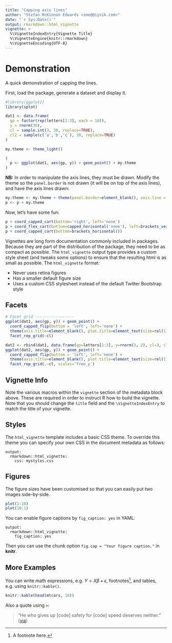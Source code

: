 ```yaml
---
title: "Capping axis lines"
author: "Stefan McKinnon Edwards <sme@@iysik.com>"
date: "`r Sys.Date()`"
output: rmarkdown::html_vignette
vignette: >
  %\VignetteIndexEntry{Vignette Title}
  %\VignetteEngine{knitr::rmarkdown}
  %\VignetteEncoding{UTF-8}
---
```



# Demonstration

A quick demonstration of capping the lines.

First, load the package, generate a dataset and display it.

```r
#library(ggplot2)
library(splot)

dat1 <- data.frame(
  gp = factor(rep(letters[1:3], each = 10)),
  y = rnorm(30),
  cl = sample.int(3, 30, replace=TRUE),
  cl2 = sample(c('a','b','c'), 30, replace=TRUE)
)

my.theme <- theme_light()

(
  p <- ggplot(dat1, aes(gp, y)) + geom_point() + my.theme
)
```

**NB:** In order to manipulate the axis lines, they must be drawn.
Modify the theme so the `panel.border` is not drawn (it will be on top of the axis lines),
and have the axis lines drawn:

```r
my.theme <- my.theme + theme(panel.border=element_blank(), axis.line = element_line())
p <- p + my.theme
```

Now, let's have some fun:

```r
p + coord_capped_cart(bottom='right', left='none')
p + coord_flex_cart(bottom=capped_horisontal('none'), left=brackets_vertical())
p + coord_capped_cart(bottom=brackets_horisontal())
```


Vignettes are long form documentation commonly included in packages. Because they are part of the distribution of the package, they need to be as compact as possible. The `html_vignette` output type provides a custom style sheet (and tweaks some options) to ensure that the resulting html is as small as possible. The `html_vignette` format:

- Never uses retina figures
- Has a smaller default figure size
- Uses a custom CSS stylesheet instead of the default Twitter Bootstrap style

## Facets

```r

# Facet grid -----------------
ggplot(dat1, aes(gp, y)) + geom_point() + 
  coord_capped_flip(bottom = 'left', left='none') + 
  theme(axis.title=element_blank(), plot.title=element_text(size=rel(1))) +
  facet_rep_grid(~cl)

dat2 <- rbind(dat1, data.frame(gp=letters[1:3], y=rnorm(3, 2), cl=3, cl2='b'))
ggplot(dat2, aes(gp, y)) + geom_point() + 
  coord_capped_flip(bottom = 'left', left='none') + 
  theme(axis.title=element_blank(), plot.title=element_text(size=rel(1))) +
  facet_rep_grid(.~cl, scales='free_y')


```

## Vignette Info

Note the various macros within the `vignette` section of the metadata block above. These are required in order to instruct R how to build the vignette. Note that you should change the `title` field and the `\VignetteIndexEntry` to match the title of your vignette.

## Styles

The `html_vignette` template includes a basic CSS theme. To override this theme you can specify your own CSS in the document metadata as follows:

    output: 
      rmarkdown::html_vignette:
        css: mystyles.css

## Figures

The figure sizes have been customised so that you can easily put two images side-by-side. 

```r
plot(1:10)
plot(10:1)
```

You can enable figure captions by `fig_caption: yes` in YAML:

    output:
      rmarkdown::html_vignette:
        fig_caption: yes

Then you can use the chunk option `fig.cap = "Your figure caption."` in **knitr**.

## More Examples

You can write math expressions, e.g. $Y = X\beta + \epsilon$, footnotes^[A footnote here.], and tables, e.g. using `knitr::kable()`.

```r
knitr::kable(head(mtcars, 10))
```

Also a quote using `>`:

> "He who gives up [code] safety for [code] speed deserves neither."
([via](https://twitter.com/hadleywickham/status/504368538874703872))
